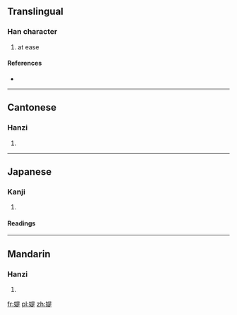 ==Translingual==

===Han character===
{{Han char|rn=38|rad=女|as=09|sn=12|four=4648<sub>1</sub>|canj=女日一人 (VAMO)}}

# at ease

====References====
* {{Han ref|kx=0267.170|dkj=06522|dj=0534.160|hdz=21065.010|uh=5A9E|ud=23198|bh=D8BA|bd=55482}}

----

==Cantonese==

===Hanzi===
{{yue-hanzi|jyut=|y=tai4}}

# {{defn|lang=yue|sort=女09}}

----

==Japanese==

===Kanji===
{{ja-kanji|grade=|rs=女09}}

# {{defn|lang=ja|sort=女09}}

====Readings====
{{ja-readings|on=[[し]] (shi), [[じ]] (ji), [[てい]] (tei), [[だい]] (dai), [[たい]] (tai), [[た]] (ta)|kun=[[つまびらか]] (tsumabiraka), [[わるがしこい]] (warugashikoi), [[はは]] (haha)}}

----

==Mandarin==

===Hanzi===
{{cmn-hanzi|pin=[[tí]] ([[ti2]])|wg=t'i<sup>2</sup>}}

# {{defn|lang=cmn|sort=女09}}

[[fr:媞]]
[[pl:媞]]
[[zh:媞]]